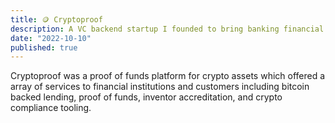 ```yaml
---
title: 🪙 Cryptoproof
description: A VC backend startup I founded to bring banking financial legitimacy to crypto
date: "2022-10-10"
published: true
---
```


Cryptoproof was a proof of funds platform for crypto assets which offered a array of services to financial institutions and customers including bitcoin backed lending, proof of funds, inventor accreditation, and crypto compliance tooling.
